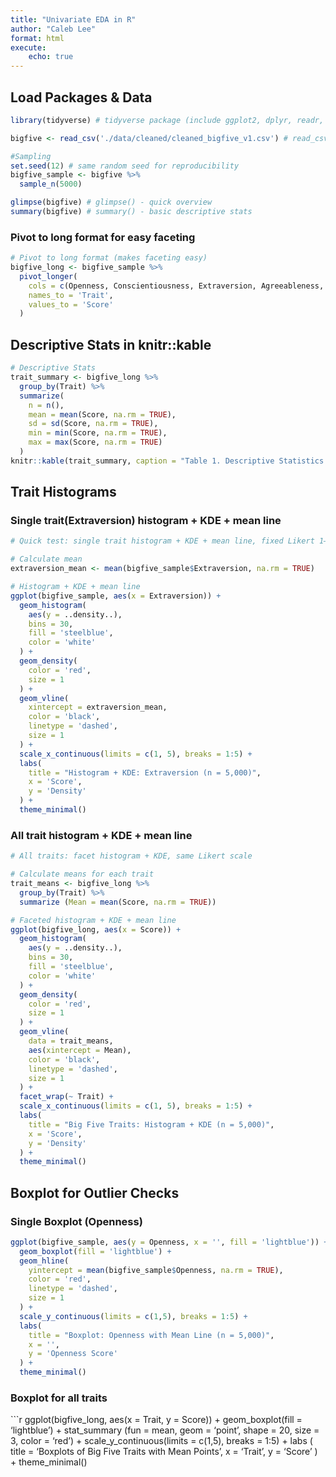```yaml
---
title: "Univariate EDA in R"
author: "Caleb Lee"
format: html
execute:
    echo: true
---
```


## Load Packages & Data
```r
library(tidyverse) # tidyverse package (include ggplot2, dplyr, readr, etc.) - modern R tools for data import, wrangling, and plotting.

bigfive <- read_csv('./data/cleaned/cleaned_bigfive_v1.csv') # read_csv() - reads csv into an R data frame

#Sampling
set.seed(12) # same random seed for reproducibility
bigfive_sample <- bigfive %>%
  sample_n(5000)

glimpse(bigfive) # glimpse() - quick overview 
summary(bigfive) # summary() - basic descriptive stats
```
### Pivot to long format for easy faceting
```r
# Pivot to long format (makes faceting easy)
bigfive_long <- bigfive_sample %>%
  pivot_longer(
    cols = c(Openness, Conscientiousness, Extraversion, Agreeableness, Neuroticism),
    names_to = 'Trait',
    values_to = 'Score'
  )
```
## Descriptive Stats in knitr::kable
```r
# Descriptive Stats 
trait_summary <- bigfive_long %>%
  group_by(Trait) %>%
  summarize(
    n = n(),
    mean = mean(Score, na.rm = TRUE),
    sd = sd(Score, na.rm = TRUE), 
    min = min(Score, na.rm = TRUE), 
    max = max(Score, na.rm = TRUE)
  )
knitr::kable(trait_summary, caption = "Table 1. Descriptive Statistics for Big Five Traits (n = 5,000)")
```
## Trait Histograms
### Single trait(Extraversion) histogram + KDE + mean line 
```r
# Quick test: single trait histogram + KDE + mean line, fixed Likert 1–5

# Calculate mean
extraversion_mean <- mean(bigfive_sample$Extraversion, na.rm = TRUE)

# Histogram + KDE + mean line
ggplot(bigfive_sample, aes(x = Extraversion)) + 
  geom_histogram(
    aes(y = ..density..),
    bins = 30,
    fill = 'steelblue',
    color = 'white'
  ) +
  geom_density(
    color = 'red',
    size = 1
  ) +
  geom_vline(
    xintercept = extraversion_mean,
    color = 'black',
    linetype = 'dashed', 
    size = 1
  ) +
  scale_x_continuous(limits = c(1, 5), breaks = 1:5) +
  labs(
    title = "Histogram + KDE: Extraversion (n = 5,000)",
    x = 'Score',
    y = 'Density'
  ) +
  theme_minimal()
```
### All trait histogram + KDE + mean line
```r
# All traits: facet histogram + KDE, same Likert scale

# Calculate means for each trait
trait_means <- bigfive_long %>%
  group_by(Trait) %>%
  summarize (Mean = mean(Score, na.rm = TRUE))

# Faceted histogram + KDE + mean line 
ggplot(bigfive_long, aes(x = Score)) +
  geom_histogram(
    aes(y = ..density..),
    bins = 30,
    fill = 'steelblue',
    color = 'white'
  ) +
  geom_density(
    color = 'red',
    size = 1
  ) +
  geom_vline(
    data = trait_means,
    aes(xintercept = Mean),
    color = 'black',
    linetype = 'dashed',
    size = 1
  ) +
  facet_wrap(~ Trait) +
  scale_x_continuous(limits = c(1, 5), breaks = 1:5) +
  labs(
    title = "Big Five Traits: Histogram + KDE (n = 5,000)",
    x = 'Score',
    y = 'Density'
  ) +
  theme_minimal()
```

## Boxplot for Outlier Checks
### Single Boxplot (Openness)
```r
ggplot(bigfive_sample, aes(y = Openness, x = '', fill = 'lightblue')) +
  geom_boxplot(fill = 'lightblue') +
  geom_hline(
    yintercept = mean(bigfive_sample$Openness, na.rm = TRUE),
    color = 'red',
    linetype = 'dashed',
    size = 1
  ) +
  scale_y_continuous(limits = c(1,5), breaks = 1:5) +
  labs(
    title = "Boxplot: Openness with Mean Line (n = 5,000)",
    x = '', 
    y = 'Openness Score'
  ) +
  theme_minimal()
```
### Boxplot for all traits
```r
ggplot(bigfive_long, aes(x = Trait, y = Score)) + 
  geom_boxplot(fill = 'lightblue') + 
  stat_summary (fun = mean, geom = 'point', shape = 20, size = 3, color = 'red') +
  scale_y_continuous(limits = c(1,5), breaks = 1:5) + 
  labs (
    title = 'Boxplots of Big Five Traits with Mean Points',
    x = 'Trait',
    y = 'Score'
  ) +
  theme_minimal()